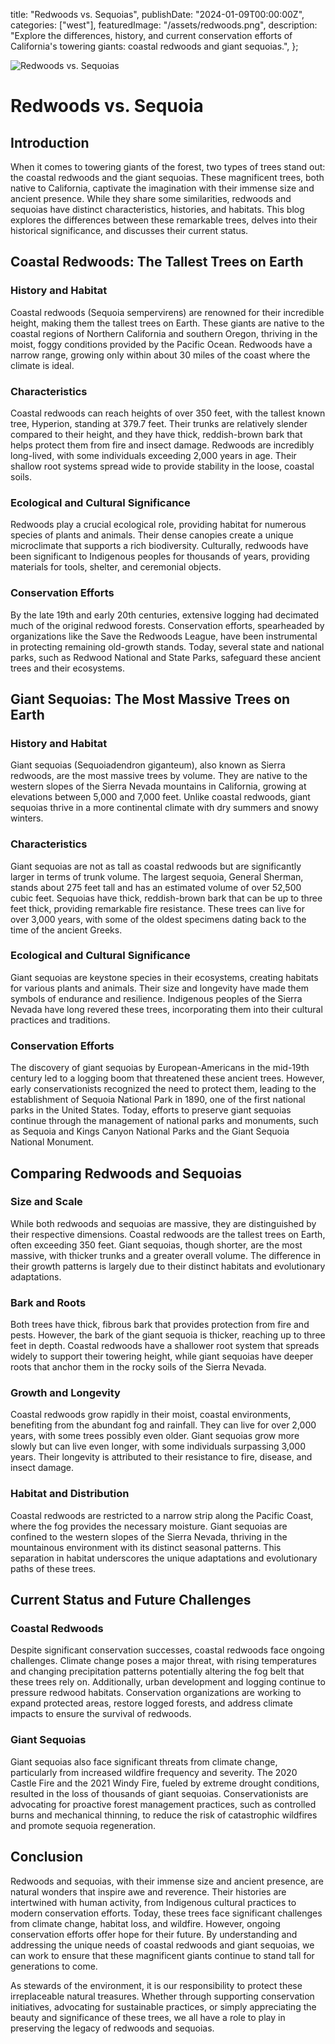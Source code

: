   title: "Redwoods vs. Sequoias",
  publishDate: "2024-01-09T00:00:00Z",
  categories: ["west"],
  featuredImage: "/assets/redwoods.png",
  description:
    "Explore the differences, history, and current conservation efforts of California's towering giants: coastal redwoods and giant sequoias.",
};

![Redwoods vs. Sequoias](/assets/redwoods.png)

# Redwoods vs. Sequoia

## Introduction

When it comes to towering giants of the forest, two types of trees stand out: the coastal redwoods and the giant sequoias. These magnificent trees, both native to California, captivate the imagination with their immense size and ancient presence. While they share some similarities, redwoods and sequoias have distinct characteristics, histories, and habitats. This blog explores the differences between these remarkable trees, delves into their historical significance, and discusses their current status.

## Coastal Redwoods: The Tallest Trees on Earth

### History and Habitat

Coastal redwoods (Sequoia sempervirens) are renowned for their incredible height, making them the tallest trees on Earth. These giants are native to the coastal regions of Northern California and southern Oregon, thriving in the moist, foggy conditions provided by the Pacific Ocean. Redwoods have a narrow range, growing only within about 30 miles of the coast where the climate is ideal.

### Characteristics

Coastal redwoods can reach heights of over 350 feet, with the tallest known tree, Hyperion, standing at 379.7 feet. Their trunks are relatively slender compared to their height, and they have thick, reddish-brown bark that helps protect them from fire and insect damage. Redwoods are incredibly long-lived, with some individuals exceeding 2,000 years in age. Their shallow root systems spread wide to provide stability in the loose, coastal soils.

### Ecological and Cultural Significance

Redwoods play a crucial ecological role, providing habitat for numerous species of plants and animals. Their dense canopies create a unique microclimate that supports a rich biodiversity. Culturally, redwoods have been significant to Indigenous peoples for thousands of years, providing materials for tools, shelter, and ceremonial objects.

### Conservation Efforts

By the late 19th and early 20th centuries, extensive logging had decimated much of the original redwood forests. Conservation efforts, spearheaded by organizations like the Save the Redwoods League, have been instrumental in protecting remaining old-growth stands. Today, several state and national parks, such as Redwood National and State Parks, safeguard these ancient trees and their ecosystems.

## Giant Sequoias: The Most Massive Trees on Earth

### History and Habitat

Giant sequoias (Sequoiadendron giganteum), also known as Sierra redwoods, are the most massive trees by volume. They are native to the western slopes of the Sierra Nevada mountains in California, growing at elevations between 5,000 and 7,000 feet. Unlike coastal redwoods, giant sequoias thrive in a more continental climate with dry summers and snowy winters.

### Characteristics

Giant sequoias are not as tall as coastal redwoods but are significantly larger in terms of trunk volume. The largest sequoia, General Sherman, stands about 275 feet tall and has an estimated volume of over 52,500 cubic feet. Sequoias have thick, reddish-brown bark that can be up to three feet thick, providing remarkable fire resistance. These trees can live for over 3,000 years, with some of the oldest specimens dating back to the time of the ancient Greeks.

### Ecological and Cultural Significance

Giant sequoias are keystone species in their ecosystems, creating habitats for various plants and animals. Their size and longevity have made them symbols of endurance and resilience. Indigenous peoples of the Sierra Nevada have long revered these trees, incorporating them into their cultural practices and traditions.

### Conservation Efforts

The discovery of giant sequoias by European-Americans in the mid-19th century led to a logging boom that threatened these ancient trees. However, early conservationists recognized the need to protect them, leading to the establishment of Sequoia National Park in 1890, one of the first national parks in the United States. Today, efforts to preserve giant sequoias continue through the management of national parks and monuments, such as Sequoia and Kings Canyon National Parks and the Giant Sequoia National Monument.

## Comparing Redwoods and Sequoias

### Size and Scale

While both redwoods and sequoias are massive, they are distinguished by their respective dimensions. Coastal redwoods are the tallest trees on Earth, often exceeding 350 feet. Giant sequoias, though shorter, are the most massive, with thicker trunks and a greater overall volume. The difference in their growth patterns is largely due to their distinct habitats and evolutionary adaptations.

### Bark and Roots

Both trees have thick, fibrous bark that provides protection from fire and pests. However, the bark of the giant sequoia is thicker, reaching up to three feet in depth. Coastal redwoods have a shallower root system that spreads widely to support their towering height, while giant sequoias have deeper roots that anchor them in the rocky soils of the Sierra Nevada.

### Growth and Longevity

Coastal redwoods grow rapidly in their moist, coastal environments, benefiting from the abundant fog and rainfall. They can live for over 2,000 years, with some trees possibly even older. Giant sequoias grow more slowly but can live even longer, with some individuals surpassing 3,000 years. Their longevity is attributed to their resistance to fire, disease, and insect damage.

### Habitat and Distribution

Coastal redwoods are restricted to a narrow strip along the Pacific Coast, where the fog provides the necessary moisture. Giant sequoias are confined to the western slopes of the Sierra Nevada, thriving in the mountainous environment with its distinct seasonal patterns. This separation in habitat underscores the unique adaptations and evolutionary paths of these trees.

## Current Status and Future Challenges

### Coastal Redwoods

Despite significant conservation successes, coastal redwoods face ongoing challenges. Climate change poses a major threat, with rising temperatures and changing precipitation patterns potentially altering the fog belt that these trees rely on. Additionally, urban development and logging continue to pressure redwood habitats. Conservation organizations are working to expand protected areas, restore logged forests, and address climate impacts to ensure the survival of redwoods.

### Giant Sequoias

Giant sequoias also face significant threats from climate change, particularly from increased wildfire frequency and severity. The 2020 Castle Fire and the 2021 Windy Fire, fueled by extreme drought conditions, resulted in the loss of thousands of giant sequoias. Conservationists are advocating for proactive forest management practices, such as controlled burns and mechanical thinning, to reduce the risk of catastrophic wildfires and promote sequoia regeneration.

## Conclusion

Redwoods and sequoias, with their immense size and ancient presence, are natural wonders that inspire awe and reverence. Their histories are intertwined with human activity, from Indigenous cultural practices to modern conservation efforts. Today, these trees face significant challenges from climate change, habitat loss, and wildfire. However, ongoing conservation efforts offer hope for their future. By understanding and addressing the unique needs of coastal redwoods and giant sequoias, we can work to ensure that these magnificent giants continue to stand tall for generations to come.

As stewards of the environment, it is our responsibility to protect these irreplaceable natural treasures. Whether through supporting conservation initiatives, advocating for sustainable practices, or simply appreciating the beauty and significance of these trees, we all have a role to play in preserving the legacy of redwoods and sequoias.
